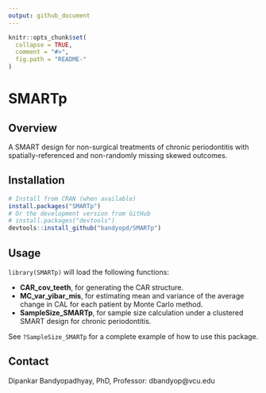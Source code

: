 ```yaml
---
output: github_document
---
```


```r
knitr::opts_chunk$set(
  collapse = TRUE,
  comment = "#>",
  fig.path = "README-"
)
```

# SMARTp

<!-- badges: start -->
<!-- [![CRAN status](https://www.r-pkg.org/badges/version/SMARTp)](https://cran.r-project.org/package=SMARTp) -->
<!-- [![Travis build status](https://travis-ci.org/SMARTp/SMARTp.svg?branch=master)](https://travis-ci.org/SMARTp/SMARTp) -->
<!-- [![Codecov test coverage](https://codecov.io/gh/SMARTp/SMARTp/branch/master/graph/badge.svg)](https://codecov.io/gh/SMARTp/SMARTp?branch=master) -->
<!-- badges: end -->

## Overview

A SMART design for non-surgical treatments of chronic periodontitis with spatially-referenced and non-randomly missing skewed outcomes.

## Installation

```r
# Install from CRAN (when available)
install.packages("SMARTp")
# Or the development version from GitHub
# install.packages("devtools")
devtools::install_github("bandyopd/SMARTp")
```

## Usage

`library(SMARTp)` will load the following functions: 

* **CAR_cov_teeth**, for generating the CAR structure.
* **MC_var_yibar_mis**, for estimating mean and variance of the average change in CAL for each patient by Monte Carlo method.
* **SampleSize_SMARTp**, for sample size calculation under a clustered SMART design for chronic periodontitis.

See `?SampleSize_SMARTp` for a complete example of how to use this package.

## Contact

Dipankar Bandyopadhyay, PhD, Professor: dbandyop@vcu.edu

